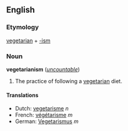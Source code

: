 ==English==
===Etymology===
[[vegetarian]] + [[-ism]]

===Noun===
'''vegetarianism''' (''[[uncountable]]'')

#The practice of following a [[vegetarian]] diet.

====Translations====
*Dutch: [[vegetarisme]] ''n''
*French: [[végétarisme]] ''m''
*German: [[Vegetarismus]] ''m''